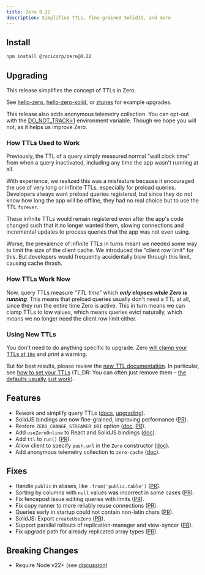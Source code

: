 ```yaml
---
title: Zero 0.22
description: Simplified TTLs, fine-grained SolidJS, and more
---
```


## Install

```bash
npm install @rocicorp/zero@0.22
```

## Upgrading

This release simplifies the concept of TTLs in Zero.

See [hello-zero](https://github.com/rocicorp/hello-zero/pull/48), [hello-zero-solid](https://github.com/rocicorp/hello-zero-solid/pull/23), or [ztunes](https://github.com/rocicorp/ztunes/pull/17) for example upgrades.

This release also adds anonymous telemetry collection. You can opt-out with the [DO_NOT_TRACK=1](../zero-cache-config#enable-telemetry) environment variable. Though we hope you will not, as it helps us improve Zero.

### How TTLs Used to Work

Previously, the TTL of a query simply measured normal "wall clock time" from when a query inactivated, including any time the app wasn't running at all.

With experience, we realized this was a misfeature because it encouraged the use of very long or infinite TTLs, especially for preload queries. Developers always want preload queries registered, but since they do not know how long the app will be offline, they had no real choice but to use the TTL `forever`.

These infinite TTLs would remain registered even after the app's code changed such that it no longer wanted them, slowing connections and incremental updates to process queries that the app was not even using.

Worse, the prevalence of infinite TTLs in turns meant we needed some way to limit the size of the client cache. We introduced the "client row limit" for this. But developers would frequently accidentally blow through this limit, causing cache thrash.

### How TTLs Work Now

Now, query TTLs measure *"TTL time"* which ***only elapses while Zero is running***. This means that preload queries usually don't need a TTL at all, since they run the entire time Zero is active. This in turn means we can clamp TTLs to low values, which means queries evict naturally, which means we no longer need the client row limit either.

### Using New TTLs

You don't need to do anything specific to upgrade. Zero [will clamp your TTLs at `10m`](../reading-data#longer-ttls-are-disallowed) and print a warning.

But for best results, please review the [new TTL documentation](../reading-data#query-lifecycle). In particular, see [how to set your TTLs](../reading-data#choosing-a-ttl) (TL;DR: You can often just remove them – [the defaults usually just work](../reading-data#ttl-defaults)).

## Features

- Rework and simplify query TTLs ([docs](/docs/reading-data#query-lifecycle), [upgrading](#upgrading)).
- SolidJS bindings are now fine-grained, improving performance ([PR](https://github.com/rocicorp/mono/pull/4575)).
- Restore `ZERO_CHANGE_STREAMER_URI` option ([doc](../zero-cache-config#change-streamer-uri), [PR](https://github.com/rocicorp/mono/pull/4584)).
- Add `useZeroOnline` to React and SolidJS bindings ([doc](/docs/offline#dealing-with-offline-today)).
- Add `ttl` to `run()` ([PR](https://github.com/rocicorp/mono/pull/4603)).
- Allow client to specify `push.url` in the `Zero` constructor ([doc](../custom-mutators#setting-up-the-server)).
- Add anonymous telemetry collection to `zero-cache` ([doc](../zero-cache-config#enable-telemetry)).

## Fixes

- Handle `public` in aliases, like `.from('public.table')` ([PR](https://github.com/rocicorp/mono/pull/4548)).
- Sorting by columns with `null` values was incorrect in some cases ([PR](https://github.com/rocicorp/mono/pull/4562)).
- Fix fencepost issue editing queries with limits ([PR](https://github.com/rocicorp/mono/pull/4563)).
- Fix copy runner to more reliably reuse connections ([PR](https://github.com/rocicorp/mono/pull/4573)).
- Queries early in startup could not contain non-latin chars ([PR](https://github.com/rocicorp/mono/pull/4607)).
- SolidJS: Export `createUseZero` ([PR](https://github.com/rocicorp/mono/pull/4610)).
- Support parallel rollouts of replication-manager and view-syncer ([PR](https://github.com/rocicorp/mono/pull/4658)).
- Fix upgrade path for already replicated array types ([PR](https://github.com/rocicorp/mono/pull/4676)).

## Breaking Changes

- Require Node v22+ (see [discussion](https://discord.com/channels/830183651022471199/1367274189178015955/1391931944089948361))
